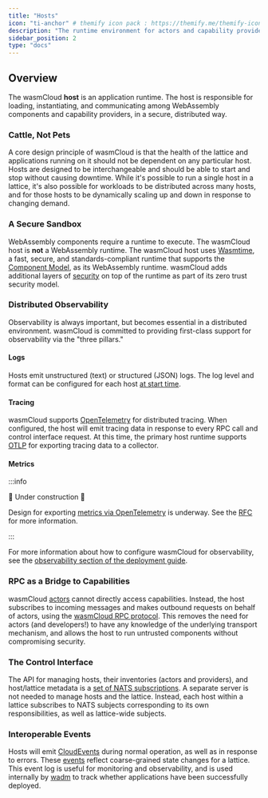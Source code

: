 ```yaml
---
title: "Hosts"
icon: "ti-anchor" # themify icon pack : https://themify.me/themify-icons
description: "The runtime environment for actors and capability providers"
sidebar_position: 2
type: "docs"
---
```


## Overview

The wasmCloud **host** is an application runtime. The host is responsible for loading, instantiating, and communicating among WebAssembly components and capability providers, in a secure, distributed way.

### Cattle, Not Pets

A core design principle of wasmCloud is that the health of the lattice and applications running on it should not be dependent on any particular host. Hosts are designed to be interchangeable and should be able to start and stop without causing downtime. While it's possible to run a single host in a lattice, it's also possible for workloads to be distributed across many hosts, and for those hosts to be dynamically scaling up and down in response to changing demand.

### A Secure Sandbox

WebAssembly components require a runtime to execute. The wasmCloud host is **not** a WebAssembly runtime. The wasmCloud host uses [Wasmtime](https://github.com/bytecodealliance/wasmtime), a fast, secure, and standards-compliant runtime that supports the [Component Model](https://github.com/WebAssembly/component-model), as its WebAssembly runtime. wasmCloud adds additional layers of [security](/docs/hosts/security) on top of the runtime as part of its zero trust security model.

### Distributed Observability

Observability is always important, but becomes essential in a distributed environment. wasmCloud is committed to providing first-class support for observability via the "three pillars."

#### Logs

Hosts emit unstructured (text) or structured (JSON) logs. The log level and format can be configured for each host [at start time](/docs/reference/host-config.md).

#### Tracing

wasmCloud supports [OpenTelemetry](https://opentelemetry.io/) for distributed tracing. When configured, the host will emit tracing data in response to every RPC call and control interface request. At this time, the primary host runtime supports [OTLP](https://opentelemetry.io/docs/specs/otlp/) for exporting tracing data to a collector.

#### Metrics

:::info

🚧 Under construction 🚧

Design for exporting [metrics via OpenTelemetry](https://opentelemetry.io/docs/specs/otel/metrics/) is underway. See the [RFC](https://github.com/wasmCloud/wasmCloud/issues/664) for more information.

:::

For more information about how to configure wasmCloud for observability, see the [observability section of the deployment guide](/docs/category/observability).

### RPC as a Bridge to Capabilities

wasmCloud [actors](/docs/concepts/actors) cannot directly access capabilities. Instead, the host subscribes to incoming messages and makes outbound requests on behalf of actors, using the [wasmCloud RPC protocol](/docs/hosts/lattice-protocols/rpc). This removes the need for actors (and developers!) to have any knowledge of the underlying transport mechanism, and allows the host to run untrusted components without compromising security.

### The Control Interface

The API for managing hosts, their inventories (actors and providers), and host/lattice metadata is a [set of NATS subscriptions](/docs/hosts/lattice-protocols/control-interface). A separate server is not needed to manage hosts and the lattice. Instead, each host within a lattice subscribes to NATS subjects corresponding to its own responsibilities, as well as lattice-wide subjects.

### Interoperable Events

Hosts will emit [CloudEvents](https://cloudevents.io/) during normal operation, as well as in response to errors. These [events](/docs/reference/cloud-event-list) reflect coarse-grained state changes for a lattice. This event log is useful for monitoring and observability, and is used internally by [wadm](/docs/category/declarative-application-deployment-wadm) to track whether applications have been successfully deployed.
